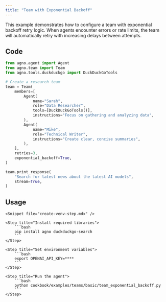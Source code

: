 ```yaml
---
title: "Team with Exponential Backoff"
---
```


This example demonstrates how to configure a team with exponential backoff retry logic. When agents encounter errors or rate limits, the team will automatically retry with increasing delays between attempts.

## Code

```python cookbook/examples/teams/basic/team_exponential_backoff.py
from agno.agent import Agent
from agno.team import Team
from agno.tools.duckduckgo import DuckDuckGoTools

# Create a research team
team = Team(
    members=[
        Agent(
            name="Sarah",
            role="Data Researcher",
            tools=[DuckDuckGoTools()],
            instructions="Focus on gathering and analyzing data",
        ),
        Agent(
            name="Mike",
            role="Technical Writer",
            instructions="Create clear, concise summaries",
        ),
    ],
    retries=3,
    exponential_backoff=True,
)

team.print_response(
    "Search for latest news about the latest AI models",
    stream=True,
)
```

## Usage

<Steps>

    <Snippet file="create-venv-step.mdx" />

    <Step title="Install required libraries">
        ```bash
        pip install agno duckduckgo-search
        ```
    </Step>

    <Step title="Set environment variables">
        ```bash
        export OPENAI_API_KEY=****
        ```
    </Step>

    <Step title="Run the agent">
        ```bash
        python cookbook/examples/teams/basic/team_exponential_backoff.py
        ```
    </Step>

</Steps>
